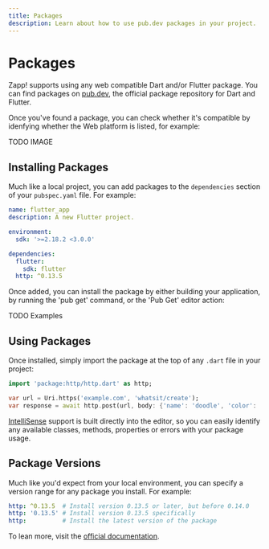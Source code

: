 ```yaml
---
title: Packages
description: Learn about how to use pub.dev packages in your project.
---
```


# Packages

Zapp! supports using any web compatible Dart and/or Flutter package. You can find 
packages on [pub.dev](https://pub.dev/), the official package repository for Dart and Flutter.

Once you've found a package, you can check whether it's compatible by idenfying whether the Web
platform is listed, for example:

TODO IMAGE

## Installing Packages

Much like a local project, you can add packages to the `dependencies` section of your
`pubspec.yaml` file. For example:

```yaml
name: flutter_app
description: A new Flutter project.

environment:
  sdk: '>=2.18.2 <3.0.0'

dependencies:
  flutter:
    sdk: flutter
  http: ^0.13.5
```

Once added, you can install the package by either building your application, by running
the 'pub get' command, or the 'Pub Get' editor action:

TODO Examples

## Using Packages

Once installed, simply import the package at the top of any `.dart` file in your project:

```dart
import 'package:http/http.dart' as http;

var url = Uri.https('example.com', 'whatsit/create');
var response = await http.post(url, body: {'name': 'doodle', 'color': 'blue'});
```

[IntelliSense](/features/intellisense) support is built directly into the editor, so you can easily identify any 
available classes, methods, properties or errors with your package usage.

## Package Versions

Much like you'd expect from your local environment, you can specify a version range for any package you
install. For example:

```yaml
http: ^0.13.5  # Install version 0.13.5 or later, but before 0.14.0
http: '0.13.5' # Install version 0.13.5 specifically
http:          # Install the latest version of the package
```

To lean more, visit the [official documentation](https://dart.dev/tools/pub/versioning#semantic-versions).

